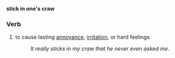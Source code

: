'''stick in one's craw'''
===Verb===
# to cause lasting [[annoy]]ance, [[irritate|irritation]], or hard feelings
#:''It really sticks in my craw that he never even asked me.''